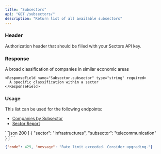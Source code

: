 ```yaml
---
title: "Subsectors"
api: "GET /subsectors/"
description: "Return list of all available subsectors"
---
```


### Header

<ParamField header="Authorization" type="string" required>
  Authorization header that should be filled with your Sectors API key.
</ParamField>

### Response

<ResponseField name="payload" type="Subsector[]" required>
  <Expandable title="properties">
    <ResponseField name="Subsector.sector" type="string" required>
      A broad classification of companies in similar economic areas
    </ResponseField>

    <ResponseField name="Subsector.subsector" type="string" required>
      A specific classification within a sector
    </ResponseField>
  </Expandable>
</ResponseField>


### Usage

This list can be used for the following endpoints:

- [Companies by Subsector](./companies-subsector)
- [Sector Report](../report/sector)

<ResponseExample>
```json 200
[
  {
    "sector": "infrastructures",
    "subsector": "telecommunication"
  }
]
```

```json 429
{"code": 429, "message": "Rate limit exceeded. Consider upgrading."}
```
</ResponseExample>